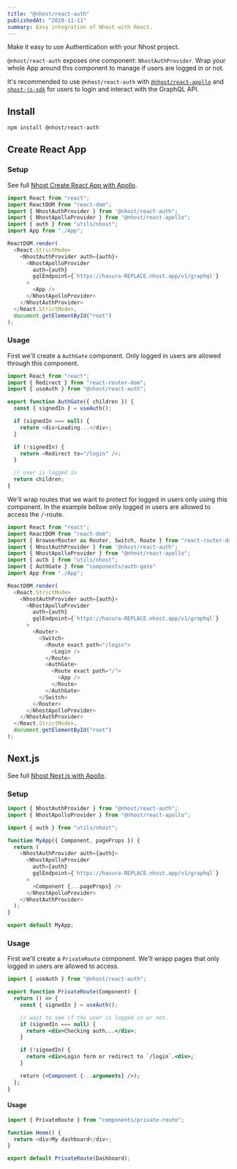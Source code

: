```yaml
---
title: "@nhost/react-auth"
publishedAt: "2020-11-11"
summary: Easy integration of Nhost with React.
---
```


Make it easy to use Authentication with your Nhost project.

`@nhost/react-auth` exposes one component: `NhostAuthProvider`. Wrap your whole App around this component to manage if users are logged in or not.

It's recommended to use `@nhost/react-auth` with [`@nhost/react-apollo`](/libraries/react-apollo) and [`nhost-js-sdk`](/libraries/nhost-js-sdk) for users to login and interact with the GraphQL API.

## Install

```bash
npm install @nhost/react-auth
```

## Create React App

### Setup

See full [Nhost Create React App with Apollo](https://github.com/nhost/examples/tree/main/create-react-app-apollo).

```jsx:src/index.js
import React from "react";
import ReactDOM from "react-dom";
import { NhostAuthProvider } from '@nhost/react-auth";
import { NhostApolloProvider } from "@nhost/react-apollo";
import { auth } from "utils/nhost";
import App from "./App";

ReactDOM.render(
  <React.StrictMode>
    <NhostAuthProvider auth={auth}>
      <NhostApolloProvider
        auth={auth}
        gqlEndpoint={`https://hasura-REPLACE.nhost.app/v1/graphql`}
      >
        <App />
      </NhostApolloProvider>
    </NhostAuthProvider>
  </React.StrictMode>,
  document.getElementById("root")
);
```

### Usage

First we'll create a `AuthGate` component. Only logged in users are allowed through this component.

```jsx:src/components/auth-gate.js
import React from "react";
import { Redirect } from "react-router-dom";
import { useAuth } from "@nhost/react-auth";

export function AuthGate({ children }) {
  const { signedIn } = useAuth();

  if (signedIn === null) {
    return <div>Loading...</div>;
  }

  if (!signedIn) {
    return <Redirect to="/login" />;
  }

  // user is logged in
  return children;
}
```

We'll wrap routes that we want to protect for logged in users only using this component. In the example bellow only logged in users are allowed to access the `/`-route.

```jsx{7,19,23}:src/index.js
import React from "react";
import ReactDOM from "react-dom";
import { BrowserRouter as Router, Switch, Route } from "react-router-dom";
import { NhostAuthProvider } from '@nhost/react-auth";
import { NhostApolloProvider } from "@nhost/react-apollo";
import { auth } from "utils/nhost";
import { AuthGate } from "components/auth-gate"
import App from "./App";

ReactDOM.render(
  <React.StrictMode>
    <NhostAuthProvider auth={auth}>
      <NhostApolloProvider
        auth={auth}
        gqlEndpoint={`https://hasura-REPLACE.nhost.app/v1/graphql`}
      >
        <Router>
          <Switch>
            <Route exact path="/login">
              <Login />
            </Route>
            <AuthGate>
              <Route exact path="/">
                <App />
              </Route>
            </AuthGate>
          </Switch>
        </Router>
      </NhostApolloProvider>
    </NhostAuthProvider>
  </React.StrictMode>,
  document.getElementById("root")
);
```

## Next.js

See full [Nhost Next.js with Apollo](https://github.com/nhost/examples/tree/main/nextjs-apollo).

### Setup

```jsx:pages/_app.js
import { NhostAuthProvider } from "@nhost/react-auth";
import { NhostApolloProvider } from "@nhost/react-apollo";

import { auth } from "utils/nhost";

function MyApp({ Component, pageProps }) {
  return (
    <NhostAuthProvider auth={auth}>
      <NhostApolloProvider
        auth={auth}
        gqlEndpoint={`https://hasura-REPLACE.nhost.app/v1/graphql`}
      >
        <Component {...pageProps} />
      </NhostApolloProvider>
    </NhostAuthProvider>
  );
}

export default MyApp;
```

### Usage

First we'll create a `PrivateRoute` component. We'll wrapp pages that only logged in users are allowed to access.

```jsx:components/private-route.jsx
import { useAuth } from "@nhost/react-auth";

export function PrivateRoute(Component) {
  return () => {
    const { signedIn } = useAuth();

    // wait to see if the user is logged in or not.
    if (signedIn === null) {
      return <div>Checking auth...</div>;
    }

    if (!signedIn) {
      return <div>Login form or redirect to `/login`.<div>;
    }

    return (<Component {...arguments} />);
  };
}
```

#### Usage

```jsx:pages/index.js
import { PrivateRoute } from "components/private-route";

function Home() {
  return <div>My dashboard</div>;
}

export default PrivateRoute(Dashboard);
```
